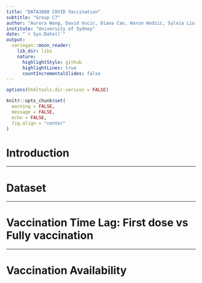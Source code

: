 ```yaml
---
title: "DATA3888 COVID Vaccination"
subtitle: "Group C7"
author: "Aurora Wang, David Vucic, Diana Cao, Harun Hodzic, Sylvia Liu, Tina Tian, Vighnesh Deshpande"
institute: "University of Sydney"
date: "`r Sys.Date()`"
output:
  xaringan::moon_reader:
    lib_dir: libs
    nature:
      highlightStyle: github
      highlightLines: true
      countIncrementalSlides: false
---
```


```r
options(htmltools.dir.version = FALSE)

knitr::opts_chunk$set(
  warning = FALSE,
  message = FALSE,
  echo = FALSE,
  fig.align = "center"
)
```

# Introduction

---

# Dataset

---

# Vaccination Time Lag: First dose vs Fully vaccination

---

# Vaccination Availability